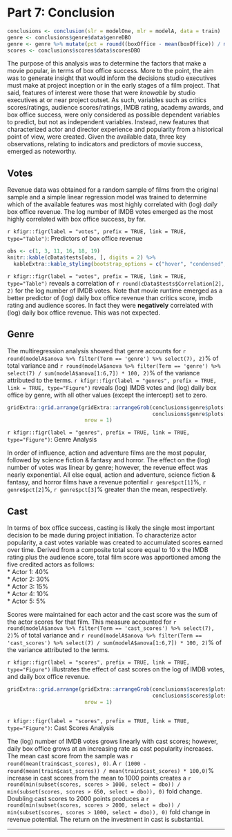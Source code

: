 # Part 7: Conclusion
```r
conclusions <- conclusion(slr = modelOne, mlr = modelA, data = train)
genre <- conclusions$genre$data$genreDBO
genre <- genre %>% mutate(pct = round((boxOffice - mean(boxOffice)) / mean(boxOffice) * 100, 1))
scores <- conclusions$scores$data$scoresDBO
```

The purpose of this analysis was to determine the factors that make a movie popular, in terms of box office success. More to the point, the aim was to generate insight that would inform the decisions studio executives must make at project inception or in the early stages of a film project. That said, features of interest were those that were *knowable* by studio executives at or near project outset. As such, variables such as critics scores/ratings, audience scores/ratings, IMDB rating, academy awards, and box office success, were only considered as possible dependent variables to predict, but not as independent variables. Instead, new features that characterized actor and director experience and popularity from a historical point of view, were created. Given the available data, three key observations, relating to indicators and predictors of movie success, emerged as noteworthy.

## Votes
Revenue data was obtained for a random sample of films from the original sample and a simple linear regression model was trained to determine which of the available features was most highly correlated with (log) *daily* box office revenue. The log number of IMDB votes emerged as the most highly correlated with box office success, by far.  

`r kfigr::figr(label = "votes", prefix = TRUE, link = TRUE, type="Table")`: Predictors of box office revenue
```r
obs <- c(1, 3, 11, 16, 18, 19)
knitr::kable(cData$tests[obs, ], digits = 2) %>%
  kableExtra::kable_styling(bootstrap_options = c("hover", "condensed", "responsive"), full_width = T, position = "center")
```
`r kfigr::figr(label = "votes", prefix = TRUE, link = TRUE, type="Table")` reveals a correlation of `r round(cData$tests$Correlation[2], 2)` for the log number of IMDB votes. Note that movie runtime emerged as a better predictor of (log) daily box office revenue than critics score, imdb rating and audience scores. In fact they were **negatively** correlated with (log) daily box office revenue. This was not expected. 

## Genre
The multiregression analysis showed that genre accounts for `r round(modelA$anova %>% filter(Term == 'genre') %>% select(7), 2)`% of total variance and  `r round(modelA$anova %>% filter(Term == 'genre') %>% select(7) / sum(modelA$anova[1:6,7]) * 100, 2)`% of the variance attributed to the terms. `r kfigr::figr(label = "genres", prefix = TRUE, link = TRUE, type="Figure")` reveals (log) IMDB votes and (log) daily box office by genre, with all other values (except the intercept) set to zero.

```r
gridExtra::grid.arrange(gridExtra::arrangeGrob(conclusions$genre$plots[[1]],
                                               conclusions$genre$plots[[2]], ncol = 2),
                         nrow = 1)

```
`r kfigr::figr(label = "genres", prefix = TRUE, link = TRUE, type="Figure")`: Genre Analysis

In order of influence, action and adventure films are the most popular, followed by science fiction & fantasy and horror. The effect on the (log) number of votes was linear by genre; however, the revenue effect was nearly exponential. All else equal, action and adventure, science fiction & fantasy, and horror films have a revenue potential `r genre$pct[1]`%, `r genre$pct[2]`%, `r genre$pct[3]`% greater than the mean, respectively. 

## Cast 
In terms of box office success, casting is likely the single most important decision to be made during project initiation. To characterize actor popularity, a cast votes variable was created to accumulated scores earned over time. Derived from a composite total score equal to 10 x the IMDB rating plus the audience score, total film score was apportioned among the five credited actors as follows:  
* Actor 1: 40%  
* Actor 2: 30%  
* Actor 3: 15%  
* Actor 4: 10%  
* Actor 5: 5%  

Scores were maintained for each actor and the cast score was the sum of the actor scores for that film. This measure accounted for `r round(modelA$anova %>% filter(Term == 'cast_scores') %>% select(7), 2)`% of total variance and  `r round(modelA$anova %>% filter(Term == 'cast_scores') %>% select(7) / sum(modelA$anova[1:6,7]) * 100, 2)`% of the variance attributed to the terms. 

`r kfigr::figr(label = "scores", prefix = TRUE, link = TRUE, type="Figure")` illustrates the effect of cast scores on the log of IMDB votes, and daily box office revenue. 

```r
gridExtra::grid.arrange(gridExtra::arrangeGrob(conclusions$scores$plots[[1]],
                                               conclusions$scores$plots[[2]], ncol = 2),
                         nrow = 1)
                    
```
`r kfigr::figr(label = "scores", prefix = TRUE, link = TRUE, type="Figure")`: Cast Scores Analysis

The (log) number of IMDB votes grows linearly with cast scores; however, daily box office grows at an increasing rate as cast popularity increases. The mean cast score from the sample was `r round(mean(train$cast_scores), 0)`. A `r (1000 - round(mean(train$cast_scores)) / mean(train$cast_scores) * 100,0)`% increase in cast scores from the mean to 1000 points creates a `r round(min(subset(scores, scores > 1000, select = dbo)) / min(subset(scores, scores > 650, select = dbo)), 0)` fold change. 
Doubling cast scores to 2000 points produces a `r round(min(subset(scores, scores > 2000, select = dbo)) / min(subset(scores, scores > 1000, select = dbo)), 0)` fold change in revenue potential. The return on the investment in cast is substantial.




* * *

